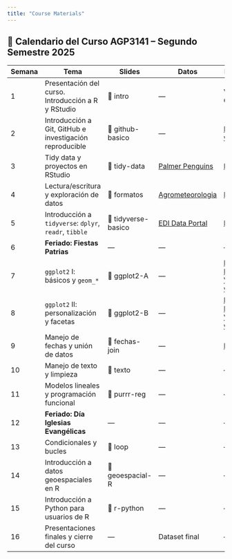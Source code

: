 ```yaml
---
title: "Course Materials"
---
```


## 📆 Calendario del Curso AGP3141 – Segundo Semestre 2025

| Semana | Tema                                                    | Slides              | Datos                                                                      | Referencias                                                                        |     |
|-----------|-----------|-----------|--------------|----------------|-----------|
| 1      | Presentación del curso. Introducción a R y RStudio      | 📄 intro            | —                                                                          | Videos en Canvas                                                                   |     |
| 2      | Introducción a Git, GitHub e investigación reproducible | 📄 github-basico    | —                                                                          | [Happy Git with R](https://happygitwithr.com/)                                     |     |
| 3      | Tidy data y proyectos en RStudio                        | 📄 tidy-data        | [Palmer Penguins](https://allisonhorst.github.io/palmerpenguins/)          | [R4DS](https://es.r4ds.hadley.nz/)                                                 |     |
| 4      | Lectura/escritura y exploración de datos                | 📄 formatos         | [Agrometeorologia](https://agrometeorologia.cl/)                           | [R4DS](https://es.r4ds.hadley.nz/)                                                 |     |
| 5      | Introducción a `tidyverse`: `dplyr`, `readr`, `tibble`  | 📄 tidyverse-basico | [EDI Data Portal](https://portal.edirepository.org/nis/advancedSearch.jsp) | [R4DS](https://es.r4ds.hadley.nz/)                                                 |     |
| 6      | **Feriado: Fiestas Patrias**                            | —                   | —                                                                          | —                                                                                  |     |
| 7      | `ggplot2` I: básicos y `geom_*`                         | 📄 ggplot2-A        | —                                                                          | [Modern Data Visualization with R](https://rkabacoff.github.io/datavis/index.html) |     |
| 8      | `ggplot2` II: personalización y facetas                 | 📄 ggplot2-B        | —                                                                          | [Modern Data Visualization with R](https://rkabacoff.github.io/datavis/index.html) |     |
| 9      | Manejo de fechas y unión de datos                       | 📄 fechas-join      | —                                                                          | [R4DS](https://es.r4ds.hadley.nz/)                                                 |     |
| 10     | Manejo de texto y limpieza                              | 📄 texto            | —                                                                          | —                                                                                  |     |
| 11     | Modelos lineales y programación funcional               | 📄 purrr-reg        | —                                                                          | —                                                                                  |     |
| 12     | **Feriado: Día Iglesias Evangélicas**                   | —                   | —                                                                          | —                                                                                  |     |
| 13     | Condicionales y bucles                                  | 📄 loop             | —                                                                          | —                                                                                  |     |
| 14     | Introducción a datos geoespaciales en R                 | 📄 geoespacial-R    | —                                                                          | —                                                                                  |     |
| 15     | Introducción a Python para usuarios de R                | 📄 r-python         | —                                                                          | —                                                                                  |     |
| 16     | Presentaciones finales y cierre del curso               | —                   | Dataset final                                                              | —                                                                                  | —   |
